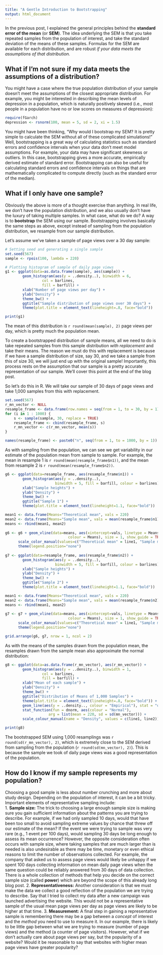 ```yaml
---
title: "A Gentle Introduction to Bootstrapping"
output: html_document
---
```


In the previous post, I explained the general principles behind the **standard error of the mean** (or **SEM**). The idea underlying the SEM is that you take repeated samples from the population of interest, and take the standard deviation of the means of these samples. Formulas for the SEM are available for each distribution, and are robust _if your data meets the assumptions of that distribution._

## What if I'm not sure if my data meets the assumptions of a distribution?

You might have a case where the true population distribution of your sample doesn't meet the assumptions of the closest appropriate distribution. For example, you might be interested in describing the mean levels of depression in a population, which is naturally positively skewed (i.e., most people in a population have no or low scores on measures of depression):

```r
require(fGarch)
depression <- rsnorm(100, mean = 5, sd = 2, xi = 1.5)


```
    
You might have been thinking, "Why would I bootstrap my SEM? It is pretty simple to calculate the SEM without all of these complicated simulations!" Well, bootstrapping is a great way of calculating statistics such as standard errors and confidence intervals when your data don't meet model assumptions. For example, your data may have significant skewness or outliers. In this case, bootstrapping gives a more accurate, empirically derived estimate of standard error. Bootstrapping can also be useful for calculating standard errors and confidence intervals on things that are mathematically complicated to compute directly (such as the standard error of the median).


## What if I only have one sample?

Obviously the above is more of a thought exercise than anything. In real life, we don't have the population distribution, and we also usually don't have the luxury of taking multiple samples. In what case, what do we do? A way is to **bootstrap** the SEM using our sample. Bootstrapping involves basically the same steps as above, except instead of sampling from the population distribution, we resample from our sample distribution.

Let's assume we've taken a sample of page views over a 30 day sample:
```r
# Setting seed and generating a single sample
set.seed(567)
sample <- rpois(100, lambda = 220)

# Plotting histogram of sample of daily page views
g1 <- ggplot(data=as.data.frame(sample), aes(sample)) + 
        geom_histogram(aes(y = ..density..), binwidth = 6, 
                 col = barlines, 
                 fill = barfill) + 
        xlab("Number of page views per day") + 
        ylab("Density") + 
        theme_bw() + 
        ggtitle("Sample distribution of page views over 30 days") + 
        theme(plot.title = element_text(lineheight=.8, face="bold"))

print(g1)
```

The mean of this distribution is `r round(mean(sample), 2)` page views per day, which is pretty much the population mean.

To create a bootstrapped distribution of sample means, all we need to do is take repeated samples from this sample distribution _with replacement_ and take their means. The reason we must do this with replacement is because if we have a sample distribution of size, say 30, and we take a sample from this of size 30, we will just end up with the original sample! Importantly, this process rests on the assumption that our sample is a pretty accurate representation of our sample. We'll cover this point at the end of the blog post.

So let's do this in R. We will take our sample of 30 days of page views and take 1,000 samples from this with replacement.

```r
set.seed(567)
r_mn_vector <- NULL
resample_frame <- data.frame(row.names = seq(from = 1, to = 30, by = 1))
for (i in 1 : 1000) {
    s <- sample(sample, 30, replace = TRUE)
    resample_frame <- cbind(resample_frame, s)
    r_mn_vector <- c(r_mn_vector, mean(s))
}

names(resample_frame) <- paste0("n", seq(from = 1, to = 1000, by = 1))
```

As with sampling from the population, we can see we get variability in our estimate of the population mean from sample to sample. For example, the mean in resample 1 is `r round(mean(resample_frame$n1))`, and the mean from resample 2 is `r round(mean(resample_frame$n2))`.

```r
g6 <- ggplot(data=resample_frame, aes(resample_frame$n1)) + 
        geom_histogram(aes(y = ..density..), 
                       binwidth = 5, fill = barfill, colour = barlines) +
        xlab("Sample heights") +
        ylab("Density") +
        theme_bw() +
        ggtitle("Sample 1") + 
        theme(plot.title = element_text(lineheight=1.1, face="bold"))

mean1 <- data.frame(Means="Theoretical mean", vals = 220)
mean2 <- data.frame(Means="Sample mean", vals = mean(resample_frame$n1))
means <- rbind(mean1, mean2)
                
g6 <- g6 + geom_vline(data=means, aes(xintercept=vals, linetype = Means, 
                             colour = Means), size = 1, show_guide = TRUE) + 
      scale_color_manual(values=c("Theoretical mean" = line1, "Sample mean" = line2)) +
      theme(legend.position="none")
            
g7 <- ggplot(data=resample_frame, aes(resample_frame$n2)) + 
        geom_histogram(aes(y = ..density..), 
                       binwidth = 5, fill = barfill, colour = barlines) +
        xlab("Sample heights") +
        ylab("Density") +
        theme_bw() +
        ggtitle("Sample 2") + 
        theme(plot.title = element_text(lineheight=1.1, face="bold"))

mean1 <- data.frame(Means="Theoretical mean", vals = 220)
mean2 <- data.frame(Means="Sample mean", vals = mean(resample_frame$n2))
means <- rbind(mean1, mean2)
                
g7 <- g7 + geom_vline(data=means, aes(xintercept=vals, linetype = Means, 
                             colour = Means), size = 1, show_guide = TRUE) + 
      scale_color_manual(values=c("Theoretical mean" = line1, "Sample mean" = line2)) +
      theme(legend.position="none")

grid.arrange(g6, g7, nrow = 1, ncol = 2)
```

As with the means of the samples drawn from the population mean, the resamples drawn from the sample mean also approximate the normal distribution:

```r
g8 <- ggplot(data=as.data.frame(r_mn_vector), aes(r_mn_vector)) + 
        geom_histogram(aes(y = ..density..), binwidth = 1, 
                 col = barlines, 
                 fill = barfill) + 
        xlab("Mean of each sample") + 
        ylab("Density") + 
        theme_bw() + 
        ggtitle("Distribution of Means of 1,000 Samples") + 
        theme(plot.title = element_text(lineheight=.8, face="bold")) + 
        geom_line(aes(y = ..density.., colour = "Empirical"), stat = "density") + 
        stat_function(fun = dnorm, aes(colour = "Normal"), 
                    arg = list(mean = 220, sd = sd(mn_vector))) + 
        scale_colour_manual(name = "Density", values = c(line1, line2))

print(g8)
```

The bootstrapped SEM using 1,000 resamplings was `r round(sd(r_mn_vector), 2)`, which is extremely close to the SEM derived from sampling from the population (`r round(sd(mn_vector), 2)`). This is because the sample we took of daily page views was a good representation of the population.


## How do I know if my sample represents my population?

Choosing a good sample is less about number crunching and more about study design. Depending on the population of interest, it can be a bit tricky. Important elements of representative sampling include:  
1. **Sample size:** The trick to choosing a large enough sample size is making sure you gain sufficient information about the patterns you are trying to describe. For example, if we had only sampled 10 days, would that have been too small to avoid sampling extreme values by chance that threw off our estimate of the mean? If the event we were trying to sample was very rare (e.g., 1 event per 100 days), would sampling 30 days be long enough to assess its mean occurrence? However, the opposite consideration often occurs with sample size, where taking samples that are much larger than is needed is also undesirable as there may be time, monetary or even ethical reasons to limit the number of observations collected. For example, the company that asked us to assess page views would likely be unhappy if we spent 100 days collecting information on mean daily page views when the same question could be reliably answered from 30 days of data collection. There is a whole collection of methods that help you decide on the correct sample size (called **power**) which are beyond the scope of this already long blog post.
2. **Representativeness:** Another consideration is that we must make the data we collect a good reflection of the population we are trying to describe. Say that I tried to collect my data after a new campaign was launched advertising the website. This would not be a representative sample of the usual mean page views per day as page views are likely to be higher at that time.
3. **Measurement:** A final step in gaining a representative sample is remembering there may be a gap between a _concept_ of interest and the _method_ you need to use to measure it. In our example, there is likely to be little gap between what we are trying to measure (number of page views) and the method (a counter of page visitors). However, what if we don't actually care about page views per say, but the popularity of a website? Would it be reasonable to say that websites with higher mean page views have greater popularity?
